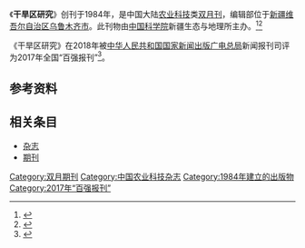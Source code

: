 {{Infobox journal
| title         = 干旱区研究 
| former_name   =
| frequency     = 双月刊
| country       = [[中国大陆|中国大陆]]
| publisher     = [[科学出版社|科学出版社]]
|language= [[中文|中文]]
|native_title=|abbreviation=
| impact        = 
| history = 1984年起至今
| ISSN = 1001-4675
| CN            = 65-1095/X
| CODEN        = 
| website       = http://azr.xjegi.com/
}}

《'''干旱区研究'''》创刊于1984年，是中国大陆[[农业科技|农业科技]]类[[杂志#出版|双月刊]]，编辑部位于[[新疆维吾尔自治区|新疆维吾尔自治区]][[乌鲁木齐市|乌鲁木齐市]]。此刊物由[[中国科学院|中国科学院]]新疆生态与地理所主办。<ref name="知网1">{{Cite web|title=干旱区研究|url=https://navi.cnki.net/knavi/JournalDetail?pcode=CJFD&pykm=GHQJ|accessdate=2021-02-02|work=navi.cnki.net|publisher=[[中国知网|中国知网]]|archive-date=2019-03-12|archive-url=https://web.archive.org/web/20190312145542/http://navi.cnki.net/KNavi/JournalDetail?pcode=CJFD&pykm=GHQJ|dead-url=no}}</ref><ref name="维普1">{{Cite web|title=干旱区研究 - 维普中文期刊|url=http://www.cqvip.com/qikan/Detail.aspx?gch=94330X|accessdate=2021-02-02|author=|date=|format=|publisher=[[维普|维普]]|language=}}</ref>

《干旱区研究》在2018年被[[中华人民共和国国家新闻出版广电总局|中华人民共和国国家新闻出版广电总局]]新闻报刊司评为2017年全国“百强报刊”<ref>{{Cite web|title=2017年全国“百强报刊”推荐名单开始公示|url=http://www.ce.cn/culture/gd/201801/16/t20180116_27756145.shtml|accessdate=2021-02-10|author=赵新乐（中国新闻出版广电报）|date=2018-01-16|format=|work=www.ce.cn|publisher=[[中国经济网|中国经济网]]|language=|archive-date=2020-11-05|archive-url=https://web.archive.org/web/20201105014543/http://www.ce.cn/culture/gd/201801/16/t20180116_27756145.shtml|dead-url=no}}</ref>。
== 参考资料 ==
{{reflist|2}}

== 相关条目 ==

* [[杂志|杂志]]
* [[期刊|期刊]]

{{全国百强报刊|2017}}
{{Academic-journal-stub}}

[[Category:双月期刊|Category:双月期刊]]
[[Category:中国农业科技杂志|Category:中国农业科技杂志]]
[[Category:1984年建立的出版物|Category:1984年建立的出版物]]
[[Category:2017年“百强报刊”|Category:2017年“百强报刊”]]